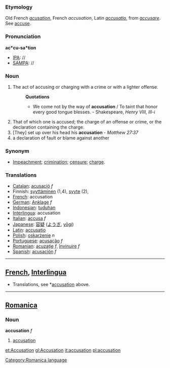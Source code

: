 ===Etymology===
Old French ''[[acusation]]'', French ''accusation'', Latin ''[[accusatio]]'', from ''[[accusare]]''. See [[accuse]].
===Pronunciation===
'''ac*cu-sa*tion'''
*[[IPA]]: //
*[[SAMPA]]: //
===Noun===
#The act of accusing or charging with a crime or with a lighter offense.
#:'''Quotations'''
#:*We come not by the way of '''accusation''' / To taint that honor every good tongue blesses. - Shakespeare, ''Henry VIII, III-i''
#That of which one is accused; the charge of an offense or crime, or the declaration containing the charge.
#[They] set up over his head his '''accusation''' - ''Matthew 27:37''
#a declaration of fault or blame against another
===Synonym===
*[[Impeachment]]; [[crimination]]; [[censure]]; [[charge]].
===Translations===
*[[Catalan]]: [[acusació]] ''f''
*Finnish: [[syyttäminen]] (1,4), [[syyte]] (2), 
*[[French]]: accusation
*[[German]]: [[Anklage]] ''f''
*[[Indonesian]]: [[tuduh]]an
*[[Interlingua]]: accusation
*[[Italian]]: [[accusa]] ''f''
*[[Japanese]]: [[容疑]] ([[ようぎ]], [[yōgi]])
*[[Latin]]: [[accusatio]]
*[[Polish]]: [[oskarżenie]] ''n''
*[[Portuguese]]: [[acusação]] ''f''
*[[Romanian]]: [[acuzaţie]] ''f'', [[învinuire]] ''f''
*[[Spanish]]: [[acusación]] ''f''

----

==[[French]], [[Interlingua]]==
*Translations, see *[[accusation#Translations|accusation]] above.
----

==[[Romanica]]==
[[Category:Romanica language]]
===Noun===
<b>accusation</b> ''f''
#[[accusation]]

[[et:Accusation]]
[[gl:Accusation]]
[[it:accusation]]
[[pl:accusation]]